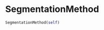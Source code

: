 # SegmentationMethod { #napari_activelearning.SegmentationMethod }

```python
SegmentationMethod(self)
```

